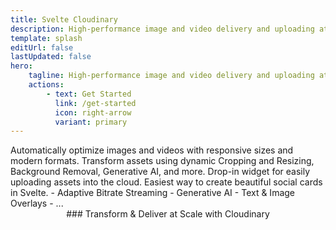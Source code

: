 ```yaml
---
title: Svelte Cloudinary
description: High-performance image and video delivery and uploading at scale in Svelte powered by Cloudinary.
template: splash
editUrl: false
lastUpdated: false
hero:
    tagline: High-performance image and video delivery and uploading at scale in Svelte powered by Cloudinary.
    actions:
        - text: Get Started
          link: /get-started
          icon: right-arrow
          variant: primary
---
```



<CardGrid stagger>
	<Card title="Optimization" icon="rocket">
		Automatically optimize images and videos with responsive sizes and
		modern formats.
	</Card>
	<Card title="Transformations" icon="random">
		Transform assets using dynamic Cropping and Resizing, Background
		Removal, Generative AI, and more.
	</Card>
	<Card title="Uploading" icon="external">
		Drop-in widget for easily uploading assets into the cloud.
	</Card>
	<Card title="Social Cards" icon="comment">
		Easiest way to create beautiful social cards in Svelte.
	</Card>
	<Card title="And More..." icon="list-format">
		- Adaptive Bitrate Streaming - Generative AI - Text & Image Overlays -
		...
	</Card>
</CardGrid>

<center>### Transform & Deliver at Scale with Cloudinary</center>

